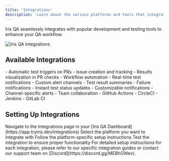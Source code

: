 ```yaml
---
title: 'Integrations'
description: 'Learn about the various platforms and tools that integrate with Iris QA'
---
```


Iris QA seamlessly integrates with popular development and testing tools to enhance your QA workflow.

![Iris QA Integrations](/images/integrations.png)

## Available Integrations

<CardGroup cols={2}>
  <Card title="GitHub" icon="github">
    - Automatic test triggers on PRs
    - Issue creation and tracking
    - Results visualization in PR checks
    - Workflow automation
  </Card>
  <Card title="Slack" icon="slack">
    - Real-time test notifications
    - Custom alert channels
    - Test result summaries
    - Failure notifications
  </Card>
  <Card title="Discord" icon="discord">
    - Instant test status updates
    - Customizable notifications
    - Channel-specific alerts
    - Team collaboration
  </Card>
  <Card title="CI/CD Platforms" icon="gears">
    - GitHub Actions
    - CircleCI
    - Jenkins
    - GitLab CI
  </Card>
</CardGroup>

## Setting Up Integrations

<Steps>
  <Step title="Access Integration Dashboard">
    Navigate to the Integrations page in your [Iris QA Dashboard](https://app.tryiris.dev/integrations)
  </Step>
  <Step title="Choose Integration">
    Select the platform you want to integrate with
  </Step>
  <Step title="Configure Settings">
    Follow the platform-specific setup instructions
  </Step>
  <Step title="Verify Connection">
    Test the integration to ensure proper functionality
  </Step>
</Steps>

<Note>
  For detailed setup instructions for each integration, please refer to our specific integration guides or contact our support team on [Discord](https://discord.gg/MEBhGWev).
</Note>